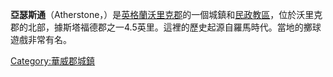 {{Infobox UK place  
|country =                英格蘭
|official_name=           Atherstone
|latitude=                52.5787
|longitude=               -1.5462
|civil_parish=            
| population = 8,670
| population_ref = ([[United_Kingdom_Census_2011|2011]])<ref>{{cite web|url=http://www.neighbourhood.statistics.gov.uk/dissemination/LeadKeyFigures.do?a=7&b=11120225&c=Atherstone&d=16&e=62&g=6471177&i=1001x1003x1032x1004&m=0&r=1&s=1450868725719&enc=1|title=Town population 2011|accessdate=23 December 2015|archive-url=https://web.archive.org/web/20151223194747/http://www.neighbourhood.statistics.gov.uk/dissemination/LeadKeyFigures.do?a=7&b=11120225&c=Atherstone&d=16&e=62&g=6471177&i=1001x1003x1032x1004&m=0&r=1&s=1450868725719&enc=1|archive-date=2015-12-23|dead-url=yes}}</ref>
 |shire_district=          [[北沃里克郡|北沃里克郡]]
|shire_county=            [[沃里克郡|沃里克郡]]
|region=                  西米德蘭
|constituency_westminster= [[北沃里克郡_(英國國會選區)|北沃里克郡]]
|post_town=                ATHERSTONE
|postcode_district =       CV9
|postcode_area=            CV
|dial_code=                01827
|os_grid_reference=        SP3098
|static_image=             [[File:Atherstone_Market_Square.jpg|270px]]
|static_image_caption =     
|website = [http://www.atherstone-tc.gov.uk/ www.atherstone-tc.gov.uk]
}}
'''亞瑟斯通'''（Atherstone，{{IPAc-en|ˈ|æ|ð|ər|s|t|ən}}）是[[英格蘭|英格蘭]][[沃里克郡|沃里克郡]]的一個城鎮和[[民政教區|民政教區]]，位於沃里克郡的北部，據斯塔福德郡之一4.5英里。這裡的歷史起源自羅馬時代。當地的擲球遊戲非常有名。
{{Commons category|Atherstone}}

{{DEFAULTSORT:Atherstone}}
[[Category:華威郡城鎮|Category:華威郡城鎮]]